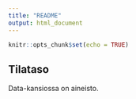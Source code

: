 ```yaml
---
title: "README"
output: html_document
---
```


```r
knitr::opts_chunk$set(echo = TRUE)
```

## Tilataso

Data-kansiossa on aineisto. 



